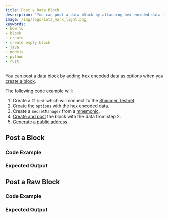 ```yaml
---
title: Post a Data Block
description: 'You can post a data block by attaching hex encoded data to a blocks options.'
image: /img/logo/iota_mark_light.png
keywords:
- how to
- block
- create
- create empty block
- java
- nodejs
- python
- rust
---
```




You can post a data block by adding hex encoded data as options when you [create a block](07_create_block.mdx).

The following code example will:

1. Create a `Client` which will connect to the [Shimmer Testnet](https://api.testnet.shimmer.network).
2. Create the `options` with the hex encoded data.
3. Create a `SecretManager` from a [mnemonic](02_generate_mnemonic.mdx).
4. [Create and post](07_create_block.mdx) the block with the data from step 2.
4. [Generate a public address](03_generate_addresses.mdx).

<IotaJs exampleURL="https://wiki.iota.org/iotajs/how_tos/data"/>

## Post a Block

### Code Example

<Tabs groupId="language">
    <TabItem value="rust" label="Rust">
        <RustCode/>
    </TabItem>
    <TabItem value="nodejs" label="Nodejs">
        <NodejsCode/>
    </TabItem>
    <TabItem value="python" label="Python">
        <PythonCode/>
    </TabItem>
    <TabItem value="java" label="Java">
        <JavaCode/>
    </TabItem>
</Tabs>

### Expected Output

<Tabs groupId="language">
    <TabItem value="rust" label="Rust">
        <RustOutput/>
    </TabItem>
    <TabItem value="nodejs" label="Nodejs">
        <NodejsOutput/>
    </TabItem>
    <TabItem value="python" label="Python">
        <PythonOutput/>
    </TabItem>
    <TabItem value="java" label="Java">
        <JavaOutput/>
    </TabItem>
</Tabs>


## Post a Raw Block

### Code Example

<Tabs groupId="language">
    <TabItem value="rust" label="Rust">
        <RustRawCode/>
    </TabItem>
    <TabItem value="nodejs" label="Nodejs">
        <NodeJsRawCode/>
    </TabItem>
    <TabItem value="python" label="Python">
        <PythonRawCode/>
    </TabItem>
    <TabItem value="java" label="Java">
        <JavaRawCode/>
    </TabItem>
</Tabs>

### Expected Output

<Tabs groupId="language">
    <TabItem value="rust" label="Rust">
        <RustRawOutput/>
    </TabItem>
    <TabItem value="nodejs" label="Nodejs">
        <NodeJsRawOutput/>
    </TabItem>
    <TabItem value="python" label="Python">
        <PythonRawOutput/>
    </TabItem>
    <TabItem value="java" label="Java">
        <JavaRawOutput/>
    </TabItem>
</Tabs>